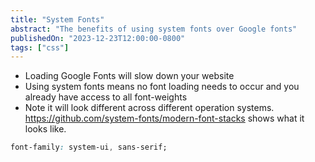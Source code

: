 ```yaml
---
title: "System Fonts"
abstract: "The benefits of using system fonts over Google fonts"
publishedOn: "2023-12-23T12:00:00-0800"
tags: ["css"]
---
```


- Loading Google Fonts will slow down your website
- Using system fonts means no font loading needs to occur and you already have access to all font-weights
- Note it will look different across different operation systems. https://github.com/system-fonts/modern-font-stacks shows what it looks like.

```css
font-family: system-ui, sans-serif;
```

